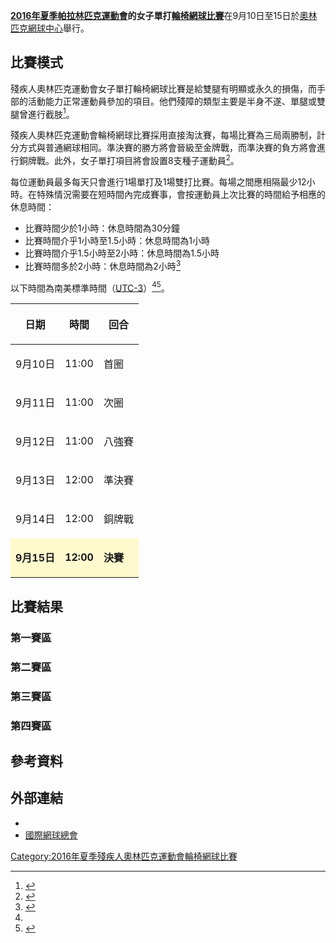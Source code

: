 {{noteTA|G1=Sports}}
{{Infobox Paralympic event
| event       = 女子單打輪椅網球
| games       = 2016年夏季
| image       = [[File:Wheelchair_tennis_pictogram_(Paralympics).svg|120px]]
| caption     = 
| venue       = [[奧林匹克網球中心_(里約熱內盧)|奧林匹克網球中心]]
| dates       = 9月10日至15日
| competitors = 32
| nations     = 18<ref>{{cite web |url=http://www.itftennis.com/news/231734.aspx |language=EN |title=Full entry list announced for Rio 2016 Paralympics |publisher=ITF |date=2016-08-25 |accessdate=2016-09-02 |archive-date=2016-09-02 |archive-url=https://web.archive.org/web/20160902040446/http://www.itftennis.com/news/231734.aspx |dead-url=no }}</ref>
| gold        =  
| goldNPC     =  
| silver      =  
| silverNPC   =  
| bronze      =  
| bronzeNPC   =  
| prev        = [[2012年夏季殘疾人奧林匹克運動會輪椅網球女子單打比賽|2012]]
| next        = [[2020年夏季殘疾人奧林匹克運動會女子單打輪椅網球比賽|2020]]
}}
{{2016年夏季殘疾人奧林匹克運動會輪椅網球比賽}}
'''[[2016年夏季帕拉林匹克運動會|2016年夏季帕拉林匹克運動會]]的女子單打[[2016年夏季殘疾人奧林匹克運動會輪椅網球比賽|輪椅網球比賽]]'''在9月10日至15日於[[奧林匹克網球中心_(里約熱內盧)|奧林匹克網球中心]]舉行。

== 比賽模式 ==
殘疾人奧林匹克運動會女子單打輪椅網球比賽是給雙腿有明顯或永久的損傷，而手部的活動能力正常運動員參加的項目。他們殘障的類型主要是半身不遂、單腿或雙腿曾進行截肢<ref name=classify>{{Cite web |url=https://www.paralympic.org/sites/default/files/document/150915170806821_2015_09_15%2BExplanatory%2Bguide%2BClassification_summer%2BFINAL%2B_5.pdf |title=Explanatory guide to Paralympic classification |accessdate=2016-09-02 |archive-date=2016-08-27 |archive-url=https://web.archive.org/web/20160827205502/https://www.paralympic.org/sites/default/files/document/150915170806821_2015_09_15%2BExplanatory%2Bguide%2BClassification_summer%2BFINAL%2B_5.pdf |dead-url=no }}</ref>。

殘疾人奧林匹克運動會輪椅網球比賽採用直接淘汰賽，每場比賽為三局兩勝制，計分方式與普通網球相同。準決賽的勝方將會晉級至金牌戰，而準決賽的負方將會進行銅牌戰。此外，女子單打項目將會設置8支種子運動員<ref name=schedule>{{Cite web |url=http://www.paralimpicos.es/publicacion/ficheros/Paralympic%20Explanatory%20Guide%20_%20Wheelchair%20Tennis.pdf |title=Wheelchair Tennis Explanatory Guide |accessdate=2016-09-02 |archive-date=2016-03-30 |archive-url=https://web.archive.org/web/20160330022453/http://www.paralimpicos.es/publicacion/ficheros/Paralympic%20Explanatory%20Guide%20_%20Wheelchair%20Tennis.pdf |dead-url=yes }}</ref>。

每位運動員最多每天只會進行1場單打及1場雙打比賽。每場之間應相隔最少12小時。在特殊情況需要在短時間內完成賽事，會按運動員上次比賽的時間給予相應的休息時間：
* 比賽時間少於1小時：休息時間為30分鐘
* 比賽時間介乎1小時至1.5小時：休息時間為1小時
* 比賽時間介乎1.5小時至2小時：休息時間為1.5小時
* 比賽時間多於2小時：休息時間為2小時<ref>{{Cite web |url=http://www.itftennis.com/media/226715/226715.pdf |title=Regulations for Wheelchair Tennis 2016 |accessdate=2016-09-02 |archive-date=2017-03-28 |archive-url=https://web.archive.org/web/20170328062136/http://www.itftennis.com/media/226715/226715.pdf |dead-url=no }}</ref>

以下時間為南美標準時間（[[UTC-3|UTC-3]]）<ref name=schedule/><ref>{{Cite web |url=http://www.rio.itftennis.com/paralympics/schedule |title=Paralympic Tennis Event Schedule |accessdate=2016-09-02 |archive-date=2016-09-21 |archive-url=https://web.archive.org/web/20160921174716/http://www.rio.itftennis.com/paralympics/schedule |dead-url=no }}</ref>。
{| class="wikitable" style="text-align:center" width=400px
! 日期
! 時間
! 回合
|-
| 9月10日 || 11:00 || 首圈
|-
| 9月11日 || 11:00 || 次圈
|-
| 9月12日 || 11:00 || 八強賽
|-
| 9月13日 || 12:00 || 準決賽
|-
| 9月14日 || 12:00 || 銅牌戰
|-
|style=background:lemonchiffon| '''9月15日''' ||style=background:lemonchiffon| '''12:00''' || style=background:lemonchiffon| '''決賽''' 
|}

== 比賽結果 ==
{{4TeamBracket-Tennis3-with third
| RD1='''準決賽'''
| RD2='''金牌戰'''
| 3rd='''銅牌戰'''
| score-width=12px
| team-width=225px
| RD1-seed1=
| RD1-team1=
| RD1-score1-1=
| RD1-score1-2=
| RD1-score1-3=
| RD1-seed2=
| RD1-team2=
| RD1-score2-1=
| RD1-score2-2=
| RD1-score2-3=

| RD1-seed3=
| RD1-team3=
| RD1-score3-1=
| RD1-score3-2=
| RD1-score3-3=
| RD1-seed4=
| RD1-team4=
| RD1-score4-1=
| RD1-score4-2=
| RD1-score4-3=

| RD2-seed1=
| RD2-team1=
| RD2-score1-1=
| RD2-score1-2=
| RD2-score1-3=
| RD2-seed2=
| RD2-team2=
| RD2-score2-1=
| RD2-score2-2=
| RD2-score2-3=

| 3rd-seed1=
| 3rd-team1=
| 3rd-score1-1=
| 3rd-score1-2=
| 3rd-score1-3=
| 3rd-seed2=
| 3rd-team2=
| 3rd-score2-1=
| 3rd-score2-2=
| 3rd-score2-3=
}}
=== 第一賽區 ===
{{8TeamBracket-Tennis3 
| RD1=首圈
| RD2=次圈
| RD3=八強賽
| group1=
| group2=
| score-width=12px
| team-width=250px

| RD1-seed1=1
| RD1-team1=
| RD1-score1-1=
| RD1-score1-2=
| RD1-score1-3=
| RD1-seed2= 
| RD1-team2=
| RD1-score2-1=
| RD1-score2-2=
| RD1-score2-3=

| RD1-seed3= 
| RD1-team3=
| RD1-score3-1=
| RD1-score3-2=
| RD1-score3-3=
| RD1-seed4= 
| RD1-team4=
| RD1-score4-1=
| RD1-score4-2=
| RD1-score4-3=

| RD1-seed5= 
| RD1-team5=
| RD1-score5-1=
| RD1-score5-2=
| RD1-score5-3=
| RD1-seed6= 
| RD1-team6=
| RD1-score6-1=
| RD1-score6-2=
| RD1-score6-3=

| RD1-seed7= 
| RD1-team7=
| RD1-score7-1=
| RD1-score7-2=
| RD1-score7-3=
| RD1-seed8=5
| RD1-team8=
| RD1-score8-1=
| RD1-score8-2=
| RD1-score8-3=

| RD2-seed1=
| RD2-team1=
| RD2-score1-1=
| RD2-score1-2=
| RD2-score1-3=
| RD2-seed2= 
| RD2-team2=
| RD2-score2-1=
| RD2-score2-2=
| RD2-score2-3=

| RD2-seed3= 
| RD2-team3=
| RD2-score3-1=
| RD2-score3-2=
| RD2-score3-3=
| RD2-seed4=
| RD2-team4=
| RD2-score4-1=
| RD2-score4-2=
| RD2-score4-3=

| RD3-seed1=
| RD3-team1=
| RD3-score1-1=
| RD3-score1-2=
| RD3-score1-3=
| RD3-seed2= 
| RD3-team2=
| RD3-score2-1=
| RD3-score2-2=
| RD3-score2-3=
}}
=== 第二賽區 ===
{{8TeamBracket-Tennis3 
| RD1=首圈
| RD2=次圈
| RD3=八強賽
| group1=
| group2=
| score-width=12px
| team-width=250px

| RD1-seed1=3
| RD1-team1=
| RD1-score1-1=
| RD1-score1-2=
| RD1-score1-3=
| RD1-seed2= 
| RD1-team2=
| RD1-score2-1=
| RD1-score2-2=
| RD1-score2-3=

| RD1-seed3= 
| RD1-team3=
| RD1-score3-1=
| RD1-score3-2=
| RD1-score3-3=
| RD1-seed4= 
| RD1-team4=
| RD1-score4-1=
| RD1-score4-2=
| RD1-score4-3=

| RD1-seed5= 
| RD1-team5=
| RD1-score5-1=
| RD1-score5-2=
| RD1-score5-3=
| RD1-seed6= 
| RD1-team6=
| RD1-score6-1=
| RD1-score6-2=
| RD1-score6-3=

| RD1-seed7=
| RD1-team7=
| RD1-score7-1=
| RD1-score7-2=
| RD1-score7-3=
| RD1-seed8=6
| RD1-team8=
| RD1-score8-1=
| RD1-score8-2=
| RD1-score8-3=

| RD2-seed1=
| RD2-team1=
| RD2-score1-1=
| RD2-score1-2=
| RD2-score1-3=
| RD2-seed2= 
| RD2-team2=
| RD2-score2-1=
| RD2-score2-2=
| RD2-score2-3=

| RD2-seed3= 
| RD2-team3=
| RD2-score3-1=
| RD2-score3-2=
| RD2-score3-3=
| RD2-seed4=
| RD2-team4=
| RD2-score4-1=
| RD2-score4-2=
| RD2-score4-3=

| RD3-seed1=
| RD3-team1=
| RD3-score1-1=
| RD3-score1-2=
| RD3-score1-3=
| RD3-seed2= 
| RD3-team2=
| RD3-score2-1=
| RD3-score2-2=
| RD3-score2-3=
}}
=== 第三賽區 ===
{{8TeamBracket-Tennis3 
| RD1=首圈
| RD2=次圈
| RD3=八強賽
| group1=
| group2=
| score-width=12px
| team-width=250px

| RD1-seed1=7
| RD1-team1=
| RD1-score1-1=
| RD1-score1-2=
| RD1-score1-3=
| RD1-seed2= 
| RD1-team2=
| RD1-score2-1=
| RD1-score2-2=
| RD1-score2-3=

| RD1-seed3= 
| RD1-team3=
| RD1-score3-1=
| RD1-score3-2=
| RD1-score3-3=
| RD1-seed4= 
| RD1-team4=
| RD1-score4-1=
| RD1-score4-2=
| RD1-score4-3=

| RD1-seed5= 
| RD1-team5=
| RD1-score5-1=
| RD1-score5-2=
| RD1-score5-3=
| RD1-seed6= 
| RD1-team6=
| RD1-score6-1=
| RD1-score6-2=
| RD1-score6-3=

| RD1-seed7= 
| RD1-team7=
| RD1-score7-1=
| RD1-score7-2=
| RD1-score7-3=
| RD1-seed8=4
| RD1-team8=
| RD1-score8-1=
| RD1-score8-2=
| RD1-score8-3=

| RD2-seed1=
| RD2-team1=
| RD2-score1-1=
| RD2-score1-2=
| RD2-score1-3=
| RD2-seed2= 
| RD2-team2=
| RD2-score2-1=
| RD2-score2-2=
| RD2-score2-3=

| RD2-seed3= 
| RD2-team3=
| RD2-score3-1=
| RD2-score3-2=
| RD2-score3-3=
| RD2-seed4=
| RD2-team4=
| RD2-score4-1=
| RD2-score4-2=
| RD2-score4-3=

| RD3-seed1=
| RD3-team1=
| RD3-score1-1=
| RD3-score1-2=
| RD3-score1-3=
| RD3-seed2= 
| RD3-team2=
| RD3-score2-1=
| RD3-score2-2=
| RD3-score2-3=
}}
=== 第四賽區 ===
{{8TeamBracket-Tennis3 
| RD1=首圈
| RD2=次圈
| RD3=八強賽
| group1=
| group2=
| score-width=12px
| team-width=250px

| RD1-seed1=8
| RD1-team1=
| RD1-score1-1=
| RD1-score1-2=
| RD1-score1-3=
| RD1-seed2= 
| RD1-team2=
| RD1-score2-1=
| RD1-score2-2=
| RD1-score2-3=

| RD1-seed3= 
| RD1-team3=
| RD1-score3-1=
| RD1-score3-2=
| RD1-score3-3=
| RD1-seed4= 
| RD1-team4=
| RD1-score4-1=
| RD1-score4-2=
| RD1-score4-3=

| RD1-seed5= 
| RD1-team5=
| RD1-score5-1=
| RD1-score5-2=
| RD1-score5-3=
| RD1-seed6= 
| RD1-team6=
| RD1-score6-1=
| RD1-score6-2=
| RD1-score6-3=

| RD1-seed7= 
| RD1-team7=
| RD1-score7-1=
| RD1-score7-2=
| RD1-score7-3=
| RD1-seed8=2
| RD1-team8=
| RD1-score8-1=
| RD1-score8-2=
| RD1-score8-3=

| RD2-seed1=
| RD2-team1=
| RD2-score1-1=
| RD2-score1-2=
| RD2-score1-3=
| RD2-seed2= 
| RD2-team2=
| RD2-score2-1=
| RD2-score2-2=
| RD2-score2-3=

| RD2-seed3= 
| RD2-team3=
| RD2-score3-1=
| RD2-score3-2=
| RD2-score3-3=
| RD2-seed4=
| RD2-team4=
| RD2-score4-1=
| RD2-score4-2=
| RD2-score4-3=

| RD3-seed1=
| RD3-team1=
| RD3-score1-1=
| RD3-score1-2=
| RD3-score1-3=
| RD3-seed2=
| RD3-team2=
| RD3-score2-1=
| RD3-score2-2=
| RD3-score2-3=
}}

== 參考資料 ==
{{reflist}}

== 外部連結 ==
* {{Official|https://www.rio2016.com/en/paralympics/wheelchair-tennis}}{{pt}}{{en}}{{es}}{{fr}}
* [http://www.itftennis.com/wheelchair/ 國際網球總會]{{Wayback|url=http://www.itftennis.com/wheelchair/ |date=20110202185115 }}{{en}}

[[Category:2016年夏季殘疾人奧林匹克運動會輪椅網球比賽|Category:2016年夏季殘疾人奧林匹克運動會輪椅網球比賽]]